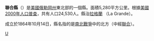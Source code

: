 {{Otheruses|聯合縣|subject=美國俄勒岡州的一個縣|other=同名的縣}}
<!--[[File:Map_of_Oregon_highlighting_Union_County.svg|225px]]-->
{{Infobox U.S. County|
 county  = 聯合縣|
 state = 奧勒岡州 |
 en county  = Union County|
 en state = Oregon |
 seal = |
 map = Map of Oregon highlighting Union County.svg |
 map size = 225 |
 founded = [[October_14|October 14]], 1864 |
 seat = [[La_Grande,_Oregon|La Grande]] | 
 area = 5,280 [[square_kilometre|km²]] (2,039 [[square_mile|mi²]]) |
 area land  = 5,275 km² (2,037 mi²) |
 area water = 5 km² (2 mi²) |
 area percentage = 0.10% |
 census yr = 2000|
 pop = 24,530 |
 density = 5 |
 web = www.union-county.org |
|}}
'''聯合縣'''（{{lang-en|Union County}}）是[[美國|美國]][[俄勒岡州|俄勒岡州]]東北部的一個縣。面積5,280平方公里。根據[[美國2000年人口普查|美國2000年人口普查]]，共有人口24,530人。縣治[[拉格蘭_(俄勒岡州)|拉格蘭]] （La Grande）。

成立於1864年10月14日，縣名指的是[[南北戰爭|南北戰爭]]中的北方（中經[[聯合_(俄勒岡州)|聯合]]）。
{{Authority control}}
{{Oregon-stub}}

[[Category:俄勒冈州行政区划|U]]